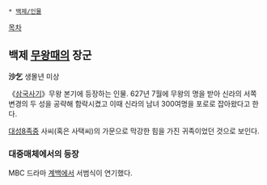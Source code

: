  * [[백제/인물]]

[[목차]]

== 백제 [[무왕]]때의 장군 ==
'''沙乞'''
생몰년 미상

《[[삼국사기]]》무왕 본기에 등장하는 인물. 627년 7월에 무왕의 명을 받아 신라의 서쪽 변경의 두 성을 공략해 함락시켰고 이때 신라의 남녀 300여명을 포로로 잡아왔다고 한다. 

[[대성8족]]중 사씨(혹은 사택씨)의 가문으로 막강한 힘을 가진 귀족이었던 것으로 보인다.

=== 대중매체에서의 등장 ===
MBC 드라마 [[계백]]에서 서범식이 연기했다.

